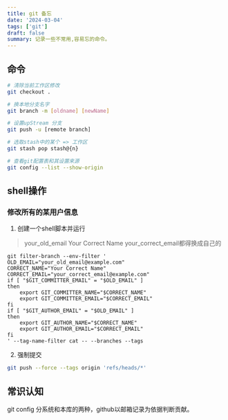 ```yaml
---
title: git 备忘
date: '2024-03-04'
tags: ['git']
draft: false
summary: 记录一些不常用,容易忘的命令。
---
```


## 命令
```sh
# 清除当前工作区修改
git checkout .

# 换本地分支名字
git branch -m [oldname] [newName]

# 设置upStream 分支
git push -u [remote branch]

# 选取stash中的某个 => 工作区
git stash pop stash@{n}

# 查看git配置表和其设置来源
git config --list --show-origin
```

## shell操作

### 修改所有的某用户信息
1. 创建一个shell脚本并运行
> your_old_email Your Correct Name your_correct_email都得换成自己的
```shell
git filter-branch --env-filter '
OLD_EMAIL="your_old_email@example.com"
CORRECT_NAME="Your Correct Name"
CORRECT_EMAIL="your_correct_email@example.com"
if [ "$GIT_COMMITTER_EMAIL" = "$OLD_EMAIL" ]
then
    export GIT_COMMITTER_NAME="$CORRECT_NAME"
    export GIT_COMMITTER_EMAIL="$CORRECT_EMAIL"
fi
if [ "$GIT_AUTHOR_EMAIL" = "$OLD_EMAIL" ]
then
    export GIT_AUTHOR_NAME="$CORRECT_NAME"
    export GIT_AUTHOR_EMAIL="$CORRECT_EMAIL"
fi
' --tag-name-filter cat -- --branches --tags
```
2. 强制提交
```sh 
git push --force --tags origin 'refs/heads/*'
```

## 常识认知
git config 分系统和本库的两种，github以邮箱记录为依据判断贡献。